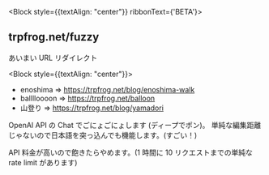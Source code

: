 
<Block style={{textAlign: "center"}} ribbonText={'BETA'}>
  <h2 className={`none ${styles.title}`}>
    trpfrog.net/<b style={{fontWeight: 800}}>fuzzy</b>
  </h2>

  あいまい URL リダイレクト
</Block>

<Block style={{textAlign: "center"}}>
  <SearchBox/>
</Block>

<Block title="入力例">

  - enoshima => https://trpfrog.net/blog/enoshima-walk
  - balllloooon => https://trpfrog.net/balloon
  - 山登り => https://trpfrog.net/blog/yamadori

</Block>

<Block title="仕組み">

  OpenAI API の Chat でごにょごにょします (ディープでポン)。
  単純な編集距離じゃないので日本語を突っ込んでも機能します。(すごい！)

  API 料金が高いので飽きたらやめます。(1 時間に 10 リクエストまでの単純な rate limit があります)

</Block>


